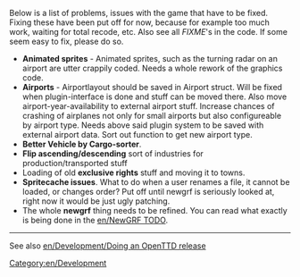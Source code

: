 Below is a list of problems, issues with the game that have to be fixed. Fixing these have been put off for now, because for example too much work, waiting for total recode, etc. Also see all <i>FIXME</i>'s in the code. If some seem easy to fix, please do so.

*<b>Animated sprites</b> - Animated sprites, such as the turning radar on an airport are utter crappily coded. Needs a whole rework of the graphics code.
*<b>Airports</b> - Airportlayout should be saved in Airport struct. Will be fixed when plugin-interface is done and stuff can be moved there.  Also move airport-year-availability to external airport stuff. Increase chances of crashing of airplanes not only for small airports but also configureable by airport type. Needs above said plugin system to be saved with external airport data. Sort out function to get new airport type.
*<b>Better Vehicle by Cargo-sorter</b>.
*<b>Flip ascending/descending</b> sort of industries for production/transported stuff
*Loading of old <b>exclusive rights</b> stuff and moving it to towns.
*<b>Spritecache issues</b>. What to do when a user renames a file, it cannot be loaded, or changes order? Put off until newgrf is seriously looked at, right now it would be just ugly patching.
*The whole <b>newgrf</b> thing needs to be refined. You can read what exactly is being done in the [[en/NewGRF TODO]].

----


See also [[en/Development/Doing an OpenTTD release]]

[[Category:en/Development]]